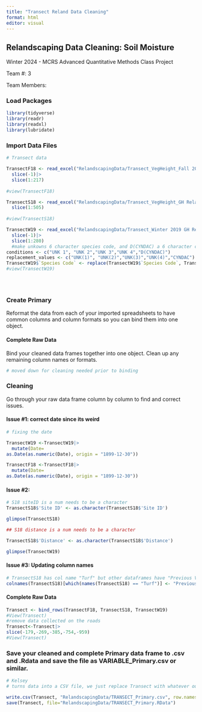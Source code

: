 ```yaml
---
title: "Transect Reland Data Cleaning"
format: html
editor: visual
---
```


## Relandscaping Data Cleaning: Soil Moisture

Winter 2024 - MCRS Advanced Quantitative Methods Class Project

Team #: 3

Team Members:

### Load Packages

```r
library(tidyverse)
library(readr)
library(readxl)
library(lubridate)

```

### Import Data Files

```r

# Transect data

TransectF18 <- read_excel("RelandscapingData/Transect_VegHeight_Fall 2018 GH Relandscaping Transect Data.xlsx", sheet = 2) |> 
  slice(-1)|>
  slice(1:217)
  
#view(TransectF18) 

TransectS18 <- read_excel("RelandscapingData/Transect_VegHeight_GH Relandscaping Transect Data_Jun2018.xlsx", sheet = 2 )|>
  slice(1:505)
  
#view(TransectS18)

TransectW19 <- read_excel("RelandscapingData/Transect_Winter 2019 GH Relandscaping Transect Data.xlsx") |> 
  slice(-1)|>
  slice(1:280)
  #make unkowns 6 character species code, and D(CYNDAC) a 6 character code
conditions <- c("UNK 1", "UNK 2","UNK 3","UNK 4","D(CYNDAC)")
replacement_values <- c("UNK(1)", "UNK(2)","UNK(3)","UNK(4)","CYNDAC")
TransectW19$`Species Code` <- replace(TransectW19$`Species Code`, TransectW19$`Species Code` %in% conditions, replacement_values)
#view(TransectW19) 





```

### Create Primary

Reformat the data from each of your imported spreadsheets to have common columns and column formats so you can bind them into one object.

#### Complete Raw Data

Bind your cleaned data frames together into one object. Clean up any remaining column names or formats.

```r
# moved down for cleaning needed prior to binding
```

### Cleaning

Go through your raw data frame column by column to find and correct issues.

#### Issue #1: correct date since its weird

```r
# fixing the date

TransectW19 <-TransectW19|>
  mutate(Date=
as.Date(as.numeric(Date), origin = "1899-12-30"))

TransectF18 <-TransectF18|>
  mutate(Date=
as.Date(as.numeric(Date), origin = "1899-12-30"))

```

#### Issue #2:

```r
# S18 siteID is a num needs to be a character
TransectS18$'Site ID' <- as.character(TransectS18$'Site ID')

glimpse(TransectS18)

## S18 distance is a num needs to be a character

TransectS18$'Distance' <- as.character(TransectS18$'Distance')

glimpse(TransectW19)

```

#### Issue #3: Updating column names

```r
# TransectS18 has col name "Turf" but other dataframes have "Previous Veg."
colnames(TransectS18)[which(names(TransectS18) == "Turf")] <- "Previous Veg."
```

#### Complete Raw Data

```r
Transect <- bind_rows(TransectF18, TransectS18, TransectW19)
#View(Transect)
#remove data collected on the roads
Transect<-Transect|>
slice(-179,-269,-385,-754,-959)
#View(Transect)
```

### Save your cleaned and complete Primary data frame to .csv and .Rdata and save the file as VARIABLE_Primary.csv or similar.

```r
# Kelsey 
# turns data into a CSV file, we just replace Transect with whatever our final data set is named 

write.csv(Transect, "RelandscapingData/TRANSECT_Primary.csv", row.names = FALSE)
save(Transect, file="RelandscapingData/TRANSECT_Primary.RData")
```
